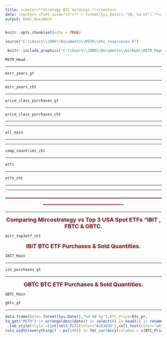 ```yaml
---
title: <center>**Strategy BTC Holdings.**</center>
date: <center> <font size="+2">**`r format(Sys.Date(),'%B, %d %Y')`**</font> </center>
output: html_document
---
```


```r
knitr::opts_chunk$set(echo = TRUE)


```

```r
source("C:\\Users\\JDRK\\Documents\\MSTR\\btc_reserveses.R")
```


```r
 knitr::include_graphics("C:\\Users\\JDRK\\Documents\\GitHub\\MSTR_Report\\Picture1.png")
```

```r
MSTR_Head
```

---

```r
mstr_years_gt
```

---

```r
mstr_years_cht
```
---

```r
price_class_purchases_gt
```

---

```r
price_class_purchases_cht
```

---

---
 

```r
all_main
```

---

---

```r
comp_countries_cht
```

---

```r
etfs
```

---

```r
etfs_cht

```


--- 

---

<center><font size="+1" color="#660708">
**-------------------------------------------------------------------------------------------------------------------------------**
</font></center>
 
 ---
 
<center><font size="+1" color="#660708">
**Comparing Mircostrategy vs Top 3 USA Spot ETFs "IBIT , FBTC & GBTC.**
</font></center>


```r
mstr_top3etf_cht
```


<center><font size="+1" color="#660708">
**IBIT BTC ETF Purchases & Sold Quantities.**
</font></center>

```r
IBIT_Main
```

---

```r
ish_purchases_gt
```

---

<center><font size="+1" color="#660708">
**GBTC BTC ETF Purchases & Sold Quantities.**
</font></center>

```r
GBTC_Main
```



```r
gbtc_gt
```

---

```r
data.frame(Date= format(Sys.Date(),"%d %B %y"),BTC_Price=btc_pr,
tq_get("MSTR") |> arrange(desc(date)) |> select(8) |> head(1) |> rename(MSTR_Adj=adjusted))|> gt() |> tab_style(style =list(cell_borders(style = "solid"),cell_text(align = "center",weight = "bold")) ,locations =cells_body() ) |> 
  tab_style(style =list(cell_fill(color="#2E3436"),cell_text(color="white",align = "center",weight = "bold")) ,locations = cells_column_labels()) |> 
cols_width(everything() ~ px(140)) |> fmt_currency(columns = c(BTC_Price,MSTR_Adj),currency = "USD",decimals = 2)

```


